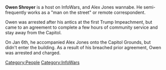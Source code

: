 '''Owen Shroyer''' is a host on InfoWars, and Alex Jones wannabe. He semi-frequently works as a "man on the street" or remote correspondent.

Owen was arrested after his antics at the first Trump Impeachment, but came to an agreement to complete a few hours of community service and stay away from the Capitol.

On Jan 6th, he accompanied Alex Jones onto the Capitol Grounds, but didn't enter the building. As a result of his breached prior agreement, Owen was arrested and charged.

[[Category:People]]
[[Category:InfoWars]]
